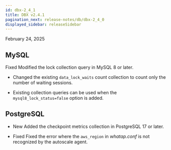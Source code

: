 ```yaml
---
id: dbx-2_4_1
title: DBX v2.4.1
pagination_next: release-notes/db/dbx-2_4_0
displayed_sidebar: releaseSidebar
---
```


February 24, 2025

## MySQL

<Status priority='0'>Fixed</Status> Modified the lock collection query in MySQL 8 or later.

- Changed the existing `data_lock_waits` count collection to count only the number of waiting sessions.

- Existing collection queries can be used when the `mysql8_lock_status=false` option is added.

## PostgreSQL

- <Status priority='1'>New</Status> Added the checkpoint metrics collection in PostgreSQL 17 or later.

- <Status priority='0'>Fixed</Status> Fixed the error where the `aws_region` in *whatap.conf* is not recognized by the autoscale agent.


<DownloadJava ver="2.4.1" />
